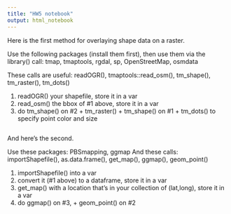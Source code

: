 ```yaml
---
title: "HW5 notebook"
output: html_notebook
---
```

 
Here is the first method for overlaying shape data on a raster.

Use the following packages (install them first), then use them via
the library() call: tmap, tmaptools, rgdal, sp, OpenStreetMap, osmdata

These calls are useful: readOGR(), tmaptools::read_osm(),
tm_shape(), tm_raster(), tm_dots()

1. readOGR() your shapefile, store it in a var
2. read_osm() the bbox of #1 above, store it in a var
3. do tm_shape() on #2 + tm_raster() +
tm_shape() on #1 + tm_dots() to specify point color and size

```r

```

And here's the second.

Use these packages: PBSmapping, ggmap
And these calls: importShapefile(), as.data.frame(), get_map(), ggmap(), 
geom_point()

1. importShapefile() into a var
2. convert it (#1 above) to a dataframe, store it in a var
3. get_map() with a location that's in your collection of (lat,long),
store it in a var
4. do ggmap() on #3, + geom_point() on #2

```r

```


